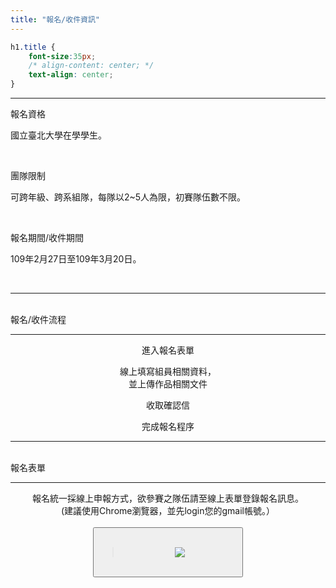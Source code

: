 ```yaml
---
title: "報名/收件資訊"
---
```

```css
h1.title {
    font-size:35px;
    /* align-content: center; */
    text-align: center;
}
```
___

<div class="divborder2">
<font class="highlight"> 報名資格 </font>
<p class="paragraph">
  國立臺北大學在學學生。
</p>
<br>

<font class="highlight"> 團隊限制 </font>
<p class="paragraph">
  可跨年級、跨系組隊，每隊以2~5人為限，初賽隊伍數不限。 
</p>
<br>

<font class="highlight"> 報名期間/收件期間 </font>
<p class="paragraph">
  109年2月27日至109年3月20日。 
</p>
</div>
<br>

___

<br>
<div class="title">報名/收件流程 </div>

___
<center>
<div class="signup">
進入報名表單
</div>
<i class="fas fa-angle-down"></i>

<div class="signup">
  線上填寫組員相關資料，<br>並上傳作品相關文件
</div>
  <i class="fas fa-angle-down"></i>

<div class="signup">
  收取確認信
</div>
<i class="fas fa-angle-down"></i>

<div class="signup">
完成報名程序
</div>
</center>
___    

<br>
<div class="title">報名表單 </div>
  
___
<center>
報名統一採線上申報方式，欲參賽之隊伍請至線上表單登錄報名訊息。 <br>
(建議使用Chrome瀏覽器，並先login您的gmail帳號。）
</center>
<br>
<center>
<button type="button" style="width:240px;height:80px;" onclick="location.href=''">>
<img src="https://tw.promo.yahoo.com/2017/store/0310/images/button.png" >
</button>
</center>

